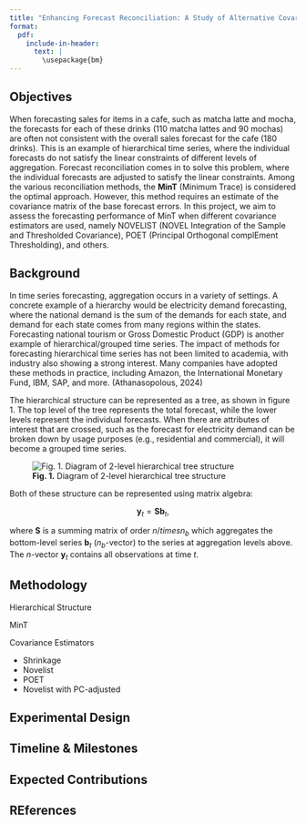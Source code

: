 ```yaml
---
title: "Enhancing Forecast Reconciliation: A Study of Alternative Covariance Estimators"
format: 
  pdf:
    include-in-header: 
      text: |
        \usepackage{bm}
---
```


## Objectives

When forecasting sales for items in a cafe, such as matcha latte and mocha, the forecasts for each of these drinks (110 matcha lattes and 90 mochas) are often not consistent with the overall sales forecast for the cafe (180 drinks). This is an example of hierarchical time series, where the individual forecasts do not satisfy the linear constraints of different levels of aggregation. Forecast reconciliation comes in to solve this problem, where the individual forecasts are adjusted to satisfy the linear constraints. Among the various reconciliation methods, the **MinT** (Minimum Trace) is considered the optimal approach. However, this method requires an estimate of the covariance matrix of the base forecast errors. In this project, we aim to assess the forecasting performance of MinT when different covariance estimators are used, namely NOVELIST (NOVEL Integration of the Sample and Thresholded Covariance), POET (Principal Orthogonal complEment Thresholding), and others.

## Background

In time series forecasting, aggregation occurs in a variety of settings. A concrete example of a hierarchy would be electricity demand forecasting, where the national demand is the sum of the demands for each state, and demand for each state comes from many regions within the states. Forecasting national tourism or Gross Domestic Product (GDP) is another example of hierarchical/grouped time series. The impact of methods for forecasting hierarchical time series has not been limited to academia, with industry also showing a strong interest. Many companies have adopted these methods in practice, including Amazon, the International Monetary Fund, IBM, SAP, and more. (Athanasopolous, 2024)

The hierarchical structure can be represented as a tree, as shown in figure 1. The top level of the tree represents the total forecast, while the lower levels represent the individual forecasts. When there are attributes of interest that are crossed, such as the forecast for electricity demand can be broken down by usage purposes (e.g., residential and commercial), it will become a grouped time series.

![**Fig. 1.** Diagram of 2-level hierarchical tree structure](D:/Github/Recon_Honours_Thesis/research_proposal/figs/hierarchical_structure.png)

Both of these structure can be represented using matrix algebra:

$$
\bm{y}_t = \bm{S} \bm{b}_t,
$$

where $\bm{S}$ is a summing matrix of order $n /times n_b$ which aggregates the bottom-level series $\bm{b}_t$ ($n_b$-vector) to the series at aggregation levels above. The $n$-vector $\bm{y}_t$ contains all observations at time $t$.

## Methodology

Hierarchical Structure

MinT

Covariance Estimators

-   Shrinkage
-   Novelist
-   POET
-   Novelist with PC-adjusted

## Experimental Design

## Timeline & Milestones

## Expected Contributions

## REferences
